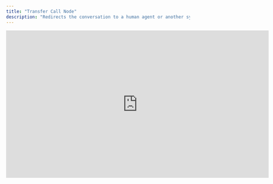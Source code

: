 ```yaml
---
title: "Transfer Call Node"
description: "Redirects the conversation to a human agent or another system"
---
```


<iframe width="720" height="405" src="https://www.youtube.com/embed/qtUaut8Om18?list=PL4Esdvw6Uoe2hhGH996R9_fkN32XqM0C-" title="Transfer Call Node" frameborder="0" allow="accelerometer; autoplay; clipboard-write; encrypted-media; gyroscope; picture-in-picture; web-share" referrerpolicy="strict-origin-when-cross-origin" allowfullscreen />

## Overview

The **Transfer Call Node** is used to redirect an ongoing call to a specified phone number. This ensures seamless call handoffs to another agent, department, or external service while marking the completion of the workflow.

<img
  width="400"
  src="/images/transfer-call-node.png"
/>

## Key Feature: Transfer Setup

The **Transfer Call Node** includes a dedicated **Transfer Setup** section where you can input the **phone number** the call should be transferred to. Once the transfer is initiated, the AI hands off the call, and the workflow ends.

<img
  width="600"
  src="/images/transfer-setup.png"
/>

## Functionality

When the **Transfer Call Node** is triggered, the AI will:

- Optionally provide a **predefined response** before transferring.
- **Dial the specified number** from the **Transfer Setup** section.
- **Hand off the call**, ending the AI interaction and completing the workflow.

This node is essential for managing call escalations, routing users to the appropriate contacts, and ensuring smooth handoffs between automated and human interactions.